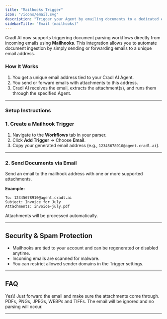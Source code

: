 ```yaml
---
title: "Mailhooks Trigger"
icon: "/icons/email.svg"
description: "Trigger your Agent by emailing documents to a dedicated email address."
sidebarTitle: "Email (mailhooks)"
---
```


Cradl AI now supports triggering document parsing workflows directly from incoming emails using **Mailhooks**. This integration allows you to automate document ingestion by simply sending or forwarding emails to a unique email address.

### How It Works

1. You get a unique email address tied to your Cradl AI Agent.
2. You send or forward emails with attachments to this address.
3. Cradl AI receives the email, extracts the attachment(s), and runs them through the specified Agent.

---

### Setup Instructions

### 1. Create a Mailhook Trigger

1. Navigate to the **Workflows** tab in your parser.
2. Click **Add Trigger** → Choose **Email**.
3. Copy your generated email address (e.g., `12345678910@agent.cradl.ai`).

---

### 2. Send Documents via Email

Send an email to the mailhook address with one or more supported attachments.

**Example:**

```
To: 12345678910@agent.cradl.ai
Subject: Invoice for July
Attachments: invoice-july.pdf
```

Attachments will be processed automatically.

---

## Security & Spam Protection

- Mailhooks are tied to your account and can be regenerated or disabled anytime.
- Incoming emails are scanned for malware.
- You can restrict allowed sender domains in the Trigger settings.

---

## FAQ

<AccordionGroup>
  <Accordion title="Can I forward emails from Gmail or Outlook?">
    Yes\! Just forward the email and make sure the attachments come through.
  </Accordion>
  <Accordion title="What types of attachments are supported?">
    PDFs, PNGs, JPEGs, WEBPs and TIFFs.
  </Accordion>
  <Accordion title="What happens if an email has no attachment?">
    The email will be ignored and no parsing will occur.
  </Accordion>
</AccordionGroup>

---

## 